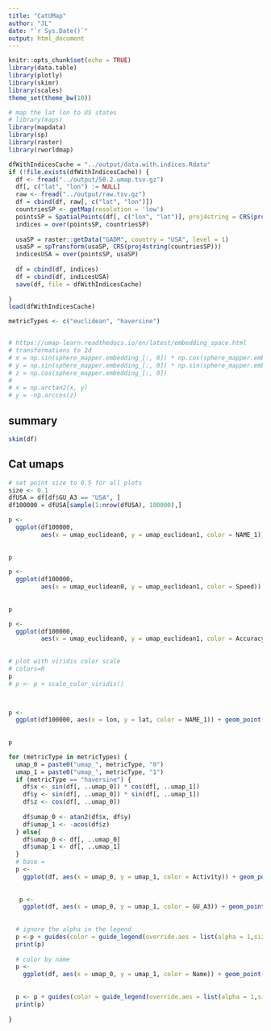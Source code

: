 ```yaml
---
title: "CatUMap"
author: "JL"
date: "`r Sys.Date()`"
output: html_document
---
```


```r
knitr::opts_chunk$set(echo = TRUE)
library(data.table)
library(plotly)
library(skimr)
library(scales)
theme_set(theme_bw(10))
```

```r


# map the lat lon to US states
# library(maps)
library(mapdata)
library(sp)
library(raster)
library(rworldmap)

dfWithIndicesCache = "../output/data.with.indices.Rdata"
if (!file.exists(dfWithIndicesCache)) {
  df <- fread("../output/50.2.umap.tsv.gz")
  df[, c("lat", "lon") := NULL]
  raw <- fread("../output/raw.tsv.gz")
  df = cbind(df, raw[, c("lat", "lon")])
  countriesSP <- getMap(resolution = 'low')
  pointsSP = SpatialPoints(df[, c("lon", "lat")], proj4string = CRS(proj4string(countriesSP)))
  indices = over(pointsSP, countriesSP)
  
  usaSP = raster::getData("GADM", country = "USA", level = 1)
  usaSP = spTransform(usaSP, CRS(proj4string(countriesSP)))
  indicesUSA = over(pointsSP, usaSP)
  
  df = cbind(df, indices)
  df = cbind(df, indicesUSA)
  save(df, file = dfWithIndicesCache)
  
}
load(dfWithIndicesCache)
```


```r


metricTypes <- c("euclidean", "haversine")


# https://umap-learn.readthedocs.io/en/latest/embedding_space.html
# transformations to 2d
# x = np.sin(sphere_mapper.embedding_[:, 0]) * np.cos(sphere_mapper.embedding_[:, 1])
# y = np.sin(sphere_mapper.embedding_[:, 0]) * np.sin(sphere_mapper.embedding_[:, 1])
# z = np.cos(sphere_mapper.embedding_[:, 0])
#
# x = np.arctan2(x, y)
# y = -np.arccos(z)
```

## summary

```r
skim(df)

```

## Cat umaps

```r
# set point size to 0.5 for all plots
size <- 0.1
dfUSA = df[df$GU_A3 == "USA", ]
df100000 = dfUSA[sample(1:nrow(dfUSA), 100000),]

p <-
  ggplot(df100000,
         aes(x = umap_euclidean0, y = umap_euclidean1, color = NAME_1)) + geom_point(alpha =
                                                                                       0.5, size =
                                                                                       size)
p

p <-
  ggplot(df100000,
         aes(x = umap_euclidean0, y = umap_euclidean1, color = Speed)) + geom_point(alpha =
                                                                                       0.5, size =
                                                                                       size)
p

p <-
  ggplot(df100000,
         aes(x = umap_euclidean0, y = umap_euclidean1, color = Accuracy)) + geom_point(alpha =
                                                                                       0.5, size =
                                                                                       size)
# plot with viridis color scale 
# colors=R
p
# p <- p + scale_color_viridis()



p <-
  ggplot(df100000, aes(x = lon, y = lat, color = NAME_1)) + geom_point(alpha =
                                                                        0.5, size =
                                                                        size)
p
```

```r
for (metricType in metricTypes) {
  umap_0 = paste0("umap_", metricType, "0")
  umap_1 = paste0("umap_", metricType, "1")
  if (metricType == "haversine") {
    df$x <- sin(df[, ..umap_0]) * cos(df[, ..umap_1])
    df$y <- sin(df[, ..umap_0]) * sin(df[, ..umap_1])
    df$z <- cos(df[, ..umap_0])
    
    df$umap_0 <- atan2(df$x, df$y)
    df$umap_1 <- -acos(df$z)
  } else{
    df$umap_0 <- df[, ..umap_0]
    df$umap_1 <- df[, ..umap_1]
  }
  # base =
  p <-
    ggplot(df, aes(x = umap_0, y = umap_1, color = Activity)) + geom_point(alpha =
                                                                             0.5, size =
                                                                             size) + ggtitle(paste("Cat UMAP", metricType))
   p <-
    ggplot(df, aes(x = umap_0, y = umap_1, color = GU_A3)) + geom_point(alpha =
                                                                             0.5, size =
                                                                             size) + ggtitle(paste("Cat UMAP", metricType))
  # ignore the alpha in the legend
  p <-p + guides(color = guide_legend(override.aes = list(alpha = 1,size = 2)))
  print(p)
  
  # color by name
  p <-
    ggplot(df, aes(x = umap_0, y = umap_1, color = Name)) + geom_point(alpha =
                                                                         0.5, size =
                                                                         size) + ggtitle(paste("Cat UMAP", metricType))
  p <- p + guides(color = guide_legend(override.aes = list(alpha = 1,size = 2)))
  print(p)
  
}

```
